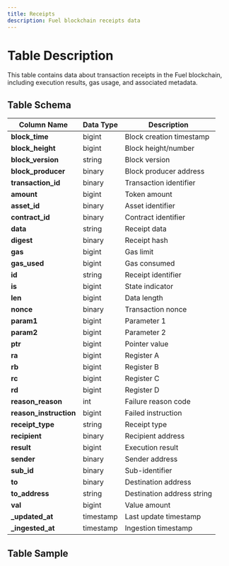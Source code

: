 ```yaml
---
title: Receipts
description: Fuel blockchain receipts data
---
```


# Table Description

This table contains data about transaction receipts in the Fuel blockchain, including execution results, gas usage, and associated metadata.

## Table Schema

| Column Name | Data Type | Description |
|------------|-----------|-------------|
| **block_time** | bigint | Block creation timestamp |
| **block_height** | bigint | Block height/number |
| **block_version** | string | Block version |
| **block_producer** | binary | Block producer address |
| **transaction_id** | binary | Transaction identifier |
| **amount** | bigint | Token amount |
| **asset_id** | binary | Asset identifier |
| **contract_id** | binary | Contract identifier |
| **data** | string | Receipt data |
| **digest** | binary | Receipt hash |
| **gas** | bigint | Gas limit |
| **gas_used** | bigint | Gas consumed |
| **id** | string | Receipt identifier |
| **is** | bigint | State indicator |
| **len** | bigint | Data length |
| **nonce** | binary | Transaction nonce |
| **param1** | bigint | Parameter 1 |
| **param2** | bigint | Parameter 2 |
| **ptr** | bigint | Pointer value |
| **ra** | bigint | Register A |
| **rb** | bigint | Register B |
| **rc** | bigint | Register C |
| **rd** | bigint | Register D |
| **reason_reason** | int | Failure reason code |
| **reason_instruction** | bigint | Failed instruction |
| **receipt_type** | string | Receipt type |
| **recipient** | binary | Recipient address |
| **result** | bigint | Execution result |
| **sender** | binary | Sender address |
| **sub_id** | binary | Sub-identifier |
| **to** | binary | Destination address |
| **to_address** | string | Destination address string |
| **val** | bigint | Value amount |
| **_updated_at** | timestamp | Last update timestamp |
| **_ingested_at** | timestamp | Ingestion timestamp |

## Table Sample


<TableSample tableSchema="fuel" tableName="receipts" /> 